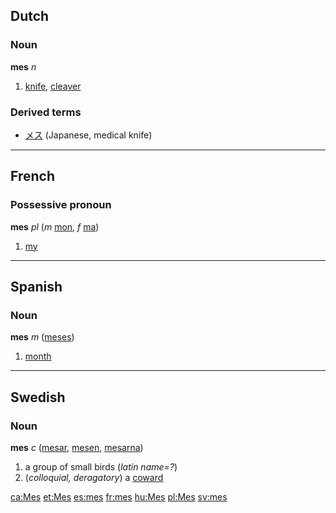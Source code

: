 ==Dutch==
===Noun===
'''mes''' ''n''

# [[knife]], [[cleaver]]

===Derived terms===
*[[メス]] (Japanese, medical knife)
----

==French==
===Possessive pronoun===
'''mes''' ''pl'' (''m'' [[mon]], ''f'' [[ma]])

# [[my]]

----
==Spanish==
===Noun===
'''mes''' ''m'' ([[meses]])

# [[month]]

----
==Swedish==
===Noun===
'''mes''' ''c'' ([[mesar]], [[mesen]], [[mesarna]])

#a group of small birds (''latin name=?'')
#(''colloquial, deragatory'') a [[coward]]

[[ca:Mes]]
[[et:Mes]]
[[es:mes]]
[[fr:mes]]
[[hu:Mes]]
[[pl:Mes]]
[[sv:mes]]
